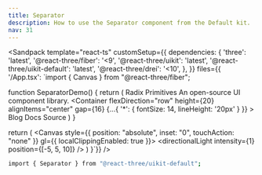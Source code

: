```yaml
---
title: Separator
description: How to use the Separator component from the Default kit.
nav: 31
---
```


<Sandpack
  template="react-ts"
  customSetup={{
    dependencies: {
      'three': 'latest',
      '@react-three/fiber': '<9',
      '@react-three/uikit': 'latest',
      '@react-three/uikit-default': 'latest',
      '@react-three/drei': '<10',
    },
  }}
  files={{
    '/App.tsx': `import { Canvas } from "@react-three/fiber";

function SeparatorDemo() {
  return (
    <Container width={300} flexDirection="column">
      <Container flexDirection="column" gap={4}>
        <Text fontSize={14} lineHeight="100%">
          Radix Primitives
        </Text>
        <Text fontSize={14} lineHeight="20px" color={colors.mutedForeground}>
          An open-source UI component library.
        </Text>
      </Container>
      <Separator marginY={16} />
      <Container
        flexDirection="row"
        height={20}
        alignItems="center"
        gap={16}
        {...{ '*': { fontSize: 14, lineHeight: '20px' } }}
      >
        <Text>Blog</Text>
        <Separator orientation="vertical" />
        <Text>Docs</Text>
        <Separator orientation="vertical" />
        <Text>Source</Text>
      </Container>
    </Container>
  )
}

  return (
    <Canvas style={{ position: "absolute", inset: "0", touchAction: "none" }} gl={{ localClippingEnabled: true }}>
      <ambientLight intensity={0.5} />
      <directionalLight intensity={1} position={[-5, 5, 10]} />
      <Fullscreen
        overflow="scroll"
        flexDirection="column"
        alignItems="center"
        padding={32}
      >
        <SeparatorDemo />
      </Fullscreen>
    </Canvas>
  )
}`}}
/>

```bash
import { Separator } from "@react-three/uikit-default";
```